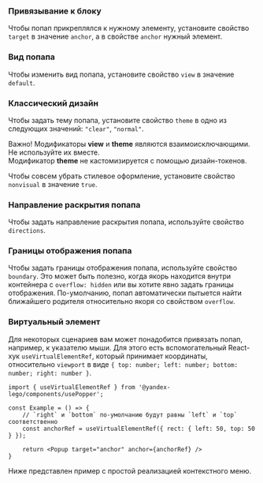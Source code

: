 
### Привязывание к блоку

Чтобы попап прикреплялся к нужному элементу, установите свойство `target` в значение `anchor`, а в свойстве `anchor` нужный элемент.

<Example
    height={150}
    component={PopupTarget}
    source={popupTargetSources}
/>

### Вид попапа

Чтобы изменить вид попапа, установите свойство `view` в значение `default`.

<Example
    height={100}
    component={PopupView}
    source={popupViewSources}
/>

### Классический дизайн

Чтобы задать тему попапа, установите свойство `theme` в одно из следующих значений: `"clear"`, `"normal"`.

<Disclaimer>
    <p>
    Важно! Модификаторы <b>view</b> и <b>theme</b> являются взаимоисключающими. Не используйте их вместе. <br />
    Модификатор <b>theme</b>  не кастомизируется с помощью дизайн-токенов.
    </p>
</Disclaimer>

<Example
    height={100}
    component={PopupTheme}
    source={popupThemeSources}
/>

Чтобы совсем убрать стилевое оформление, установите свойство `nonvisual` в значение `true`.

<Example
    height={100}
    component={PopupNonvisual}
    source={popupNonvisualSources}
/>

### Направление раскрытия попапа

Чтобы задать направление раскрытия попапа, используйте свойство `directions`.

<Example
    height={250}
    component={PopupDirection}
    source={popupDirectionSources}
/>

### Границы отображения попапа

Чтобы задать границы отображения попапа, используйте свойство `boundary`. Это может быть полезно, когда якорь находится внутри контейнера с `overflow: hidden` или вы хотите явно задать границы отображения. По-умолчанию, попап автоматически пытыется найти ближайшего родителя относительно якоря со свойством `overflow`.

<Example
    height={300}
    component={PopupBoundary}
    source={popupBoundarySources}
/>

### Виртуальный элемент

Для некоторых сценариев вам может понадобится привязать попап, например, к указателю мыши. Для этого есть вспомогательный React-хук `useVirtualElementRef`, который принимает координаты, относительно `viewport` в виде `{ top: number; left: number; bottom: number; right: number }`.

```tsx
import { useVirtualElementRef } from '@yandex-lego/components/usePopper';

const Example = () => {
    // `right` и `bottom` по-умолчанию будут равны `left` и `top` соответственно
    const anchorRef = useVirtualElementRef({ rect: { left: 50, top: 50 } });

    return <Popup target="anchor" anchor={anchorRef} />
}
```

Ниже представлен пример с простой реализацией контекстного меню.

<Example
    component={PopupContextMenu}
    source={popupContextMenuSources}
/>
